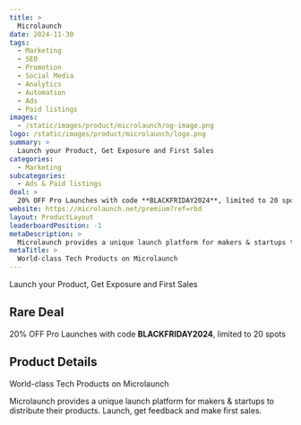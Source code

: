 ```yaml
---
title: >
  Microlaunch
date: 2024-11-30
tags:
  - Marketing
  - SEO
  - Promotion
  - Social Media
  - Analytics
  - Automation
  - Ads
  - Paid listings
images:
  - /static/images/product/microlaunch/og-image.png
logo: /static/images/product/microlaunch/logo.png
summary: >
  Launch your Product, Get Exposure and First Sales
categories:
  - Marketing
subcategories:
  - Ads & Paid listings
deal: >
  20% OFF Pro Launches with code **BLACKFRIDAY2024**, limited to 20 spots
website: https://microlaunch.net/premium?ref=rbd
layout: ProductLayout
leaderboardPosition: -1
metaDescription: >
  Microlaunch provides a unique launch platform for makers & startups to distribute their products. Launch, get feedback and make first sales.
metaTitle: >
  World-class Tech Products on Microlaunch
---
```

Launch your Product, Get Exposure and First Sales

## Rare Deal

20% OFF Pro Launches with code **BLACKFRIDAY2024**, limited to 20 spots

## Product Details

World-class Tech Products on Microlaunch

Microlaunch provides a unique launch platform for makers & startups to distribute their products. Launch, get feedback and make first sales.
